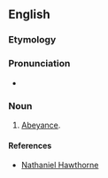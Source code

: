 ==English==

===Etymology===
{{suffix|abeyance|y}}

===Pronunciation===
* {{a|US}} {{IPA|/ə.ˈbeɪ.ənt.si/}}

===Noun===
{{en-noun|abeyancies}}

# {{rare}} [[abeyance|Abeyance]].
====References====
* [[w:Nathaniel Hawthorne|Nathaniel Hawthorne]]